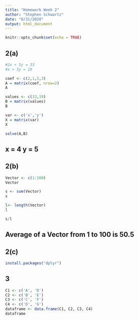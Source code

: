 ```yaml
---
title: "Homework Week 2"
author: "Stephen Schwartz"
date: "8/31/2020"
output: html_document
---
```


```r
knitr::opts_chunk$set(echo = TRUE)
```

## 2(a)

```r
#2x + 5y = 33
#x + 3y = 19
```

```r
coef <- c(2,1,5,3)
A = matrix(coef, nrow=2)
A
```
```r
values <- c(33,19)
B = matrix(values)
B
```

```r
var <- c('x','y')
X = matrix(var)
X
```
```r
solve(A,B)
```
## **x = 4  y = 5**

## 2(b)
```r
Vector <- c(1:100)
Vector
```
```r
s <- sum(Vector)
s
```
```r
l<- length(Vector)
l
```
```r
s/l
```
## Average of a Vector from 1 to 100 is **50.5**

## 2(c)
```r

install.packages("dplyr")
```

## 3
```r
C1 <- c('A', 'D')
C2 <- c('B', 'E')
C3 <- c('C', 'F')
C4 <- c('D', 'G')
dataframe <- data.frame(C1, C2, C3, C4)
dataframe

```